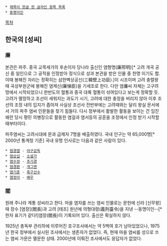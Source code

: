  * [[제목이 한글 한 글자인 항목 목록]]
 * [[동명이인]]

[[목차]]

== 한국의 [성씨] ==

=== 廉 ===
본관은 파주. 중국 교목세가의 후손이자 당나라 출신인 염형명(廉邢明)[* 고려 개국 공신 중 일인으로 그 공적을 인정받아 정식으로 성과 본관을 받은 인물 중 한명 이기도 함. 이때 봉해진 자리는 정확히는 삼한벽상공신(三韓壁上功臣).]이 시조이며 고려 충렬왕 때 곡성부원군에 봉해진 염제신(廉悌臣)을 기세조로 한다. 다만 염廉씨 자체는 고구려땅에서 시작되었으니 한반도의 혈통과 중국 대륙 혈통이 섞여있다고 보는게 정확할 듯. 고려가 멸망하고 조선이 세워지는 과도기 시기, 고려에 대한 충정을 버리지 않아 이후 조선의 조정 내의 입지가 좁아져 사실상 조선사 전반부에는 고려때와는 달리 왕실 문서에서 거의 파주 염씨 인문들을 찾기 힘들다. 다시 정부에서 활발한 활동을 보이는 건 임진왜란 당시 평민 의병장으로 활동한 염걸과 염서등의  공훈을 조정에서 인정 받기 시작할 때부터이다. 

파주염씨는 고려시대에 문과 급제자 7명을 배출하였다.
국내 인구는 약 65,000명[* 2000년 통계청 기준]
국내 유명 인사로는 다음과 같은 사람이 있다.
 
 * [[염경엽]] - [[야구]][[감독]]
 * [[염상섭]] - [[소설가]]
 * [[염수정]] - [[추기경]]
 * [[염경환]] - [[개그맨]]
 * [[염기훈]] - [[축구]]선수
 * [[염정아]] - [[배우]]


=== 閻 ===
원래 주나라 계통 성씨라고 한다. 마을 염자를 쓰는 염씨 인물로는 문헌에 신라 [신무왕] 때 장수 [염장](閻長)과 고려 [태조] 원년에 의형대령(義刑臺令)을 지낸 --동명이인--[* 한자 표기가 같다!]염장(閻長)이 기록되어 있다. 출신은 확실하지 않다. 

1925년 총독부 관리하에 이루어진 호구조사에서는 약 5백여 호가 남아있었으나, 1975년 한국 정부에서 실시된 조사에서는 생존자가 없었다. 즉, 현재 마을 염씨를 성으로 쓰는 염씨 가문은 멸문한 상태. 2000년에 이뤄진 조사에서도 응답자가 없었다.
